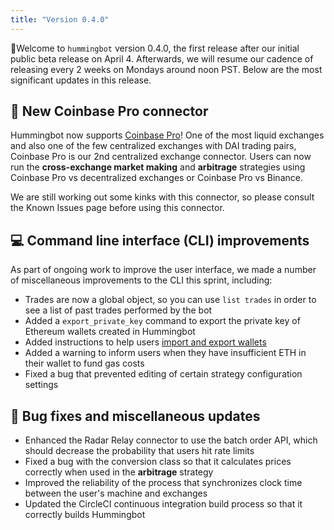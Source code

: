 ```yaml
---
title: "Version 0.4.0"
---
```


🚀Welcome to `hummingbot` version 0.4.0, the first release after our initial public beta release on April 4. Afterwards, we will resume our cadence of releasing every 2 weeks on Mondays around noon PST. Below are the most significant updates in this release.

## 🔗 New Coinbase Pro connector

Hummingbot now supports [Coinbase Pro](/connectors/coinbase)! One of the most liquid exchanges and also one of the few centralized exchanges with DAI trading pairs, Coinbase Pro is our 2nd centralized exchange connector. Users can now run the **cross-exchange market making** and **arbitrage** strategies using Coinbase Pro vs decentralized exchanges or Coinbase Pro vs Binance.

We are still working out some kinks with this connector, so please consult the Known Issues page before using this connector.

## 💻 Command line interface (CLI) improvements

As part of ongoing work to improve the user interface, we made a number of miscellaneous improvements to the CLI this sprint, including:

- Trades are now a global object, so you can use `list trades` in order to see a list of past trades performed by the bot
- Added a `export_private_key` command to export the private key of Ethereum wallets created in Hummingbot
- Added instructions to help users [import and export wallets](/operation/adv-command-ref/#importing-your-wallet)
- Added a warning to inform users when they have insufficient ETH in their wallet to fund gas costs
- Fixed a bug that prevented editing of certain strategy configuration settings

## 🐞 Bug fixes and miscellaneous updates

- Enhanced the Radar Relay connector to use the batch order API, which should decrease the probability that users hit rate limits
- Fixed a bug with the conversion class so that it calculates prices correctly when used in the **arbitrage** strategy
- Improved the reliability of the process that synchronizes clock time between the user's machine and exchanges
- Updated the CircleCI continuous integration build process so that it correctly builds Hummingbot
